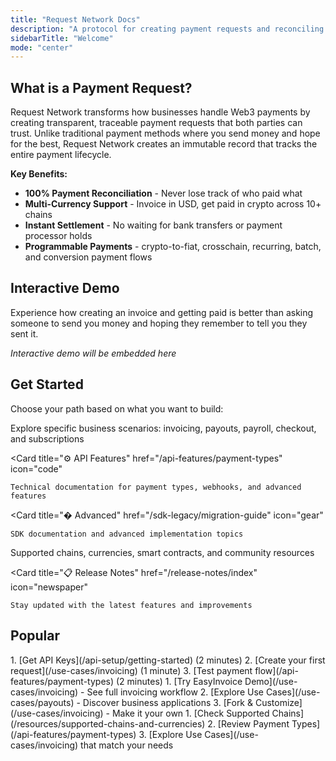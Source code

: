 ---
title: "Request Network Docs"
description: "A protocol for creating payment requests and reconciling payments."
sidebarTitle: "Welcome"
mode: "center"
---

## What is a Payment Request?

Request Network transforms how businesses handle Web3 payments by creating transparent, traceable payment requests that both parties can trust. Unlike traditional payment methods where you send money and hope for the best, Request Network creates an immutable record that tracks the entire payment lifecycle.

**Key Benefits:**
- **100% Payment Reconciliation** - Never lose track of who paid what
- **Multi-Currency Support** - Invoice in USD, get paid in crypto across 10+ chains
- **Instant Settlement** - No waiting for bank transfers or payment processor holds
- **Programmable Payments** -  crypto-to-fiat, crosschain, recurring, batch, and conversion payment flows

## Interactive Demo

<Card title="🚀 Try Request Network (Coming Soon)" icon="play">
  Experience how creating an invoice and getting paid is better than asking someone to send you money and hoping they remember to tell you they sent it.
  
  *Interactive demo will be embedded here*
</Card>

## Get Started

Choose your path based on what you want to build:

<CardGroup cols={3}>
  <Card 
    title="📄 Use Cases" 
    href="/use-cases/invoicing"
    icon="use-case"
  >
    Explore specific business scenarios: invoicing, payouts, payroll, checkout, and subscriptions
  </Card>
  
  <Card 
    title="⚙️ API Features" 
    href="/api-features/payment-types"
    icon="code"
  >
    Technical documentation for payment types, webhooks, and advanced features
  </Card>
  
  <Card 
    title="� Advanced" 
    href="/sdk-legacy/migration-guide"
    icon="gear"
  >
    SDK documentation and advanced implementation topics
  </Card>
</CardGroup>

<CardGroup cols={2}>
  <Card 
    title="🌐 Resources" 
    href="/resources/supported-chains-and-currencies"
    icon="globe"
  >
    Supported chains, currencies, smart contracts, and community resources
  </Card>
  
  <Card 
    title="📋 Release Notes" 
    href="/release-notes/index"
    icon="newspaper"
  >
    Stay updated with the latest features and improvements
  </Card>
</CardGroup>

## Popular

<AccordionGroup>
  <Accordion title="🏃‍♂️ Quick Start - I want to test the API now">
    1. [Get API Keys](/api-setup/getting-started) (2 minutes)
    2. [Create your first request](/use-cases/invoicing) (1 minute)
    3. [Test payment flow](/api-features/payment-types) (2 minutes)
  </Accordion>
  
  <Accordion title="🔍 Demo Explorer - Show me what's possible">
    1. [Try EasyInvoice Demo](/use-cases/invoicing) - See full invoicing workflow
    2. [Explore Use Cases](/use-cases/payouts) - Discover business applications  
    3. [Fork & Customize](/use-cases/invoicing) - Make it your own
  </Accordion>
  
  <Accordion title="🏗️ Integration Planning - I need to understand compatibility">
    1. [Check Supported Chains](/resources/supported-chains-and-currencies)
    2. [Review Payment Types](/api-features/payment-types)
    3. [Explore Use Cases](/use-cases/invoicing) that match your needs
  </Accordion>
</AccordionGroup>